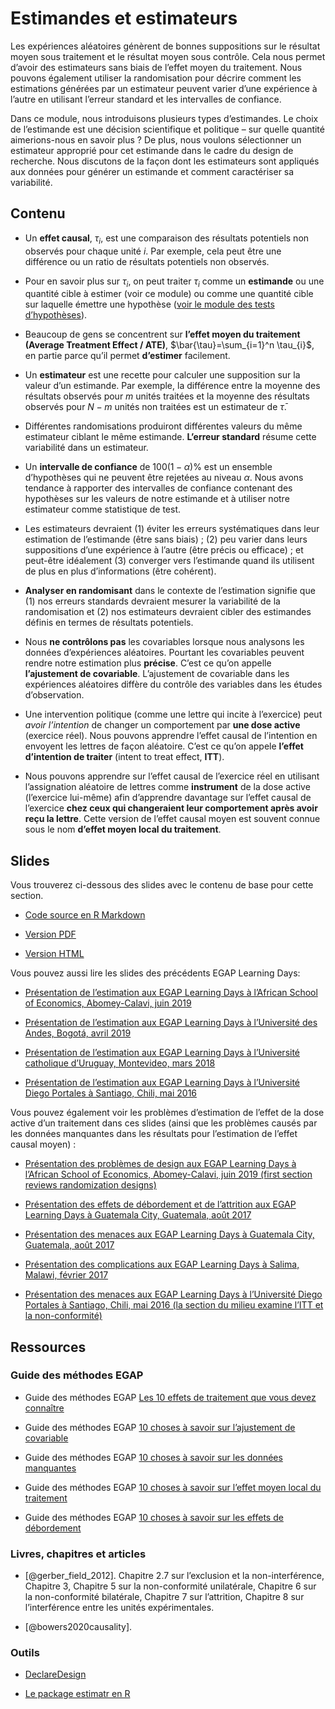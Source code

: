 # Estimandes et estimateurs {.tabset}

Les expériences aléatoires génèrent de bonnes suppositions sur le résultat moyen sous traitement et le résultat moyen sous contrôle. Cela nous permet d'avoir des estimateurs sans biais de l'effet moyen du traitement.  Nous pouvons également utiliser la randomisation pour décrire comment les estimations générées par un estimateur peuvent varier d'une expérience à l'autre en utilisant l'erreur standard et les intervalles de confiance.

Dans ce module, nous introduisons plusieurs types d'estimandes. Le choix de l'estimande est une décision scientifique et politique -- sur quelle quantité aimerions-nous en savoir plus ?  De plus, nous voulons sélectionner un estimateur approprié pour cet estimande dans le cadre du design de recherche. Nous discutons de la façon dont les estimateurs sont appliqués aux données pour générer un estimande et comment caractériser sa variabilité.


## Contenu

- Un **effet causal**, $\tau_i$, est une comparaison des résultats potentiels non observés pour chaque unité $i$.  Par exemple, cela peut être une différence ou un ratio de résultats potentiels non observés.  

- Pour en savoir plus sur $\tau_{i}$, on peut traiter $\tau_{i}$ comme un **estimande** ou une quantité cible à estimer (voir ce module)
ou comme une quantité cible sur laquelle émettre une hypothèse ([voir le module des tests d'hypothèses](hypothesis-testing.html)).

- Beaucoup de gens se concentrent sur **l'effet moyen du traitement (Average Treatment Effect / ATE)**, $\bar{\tau}=\sum_{i=1}^n
   \tau_{i}$, en partie parce qu'il permet **d'estimer** facilement.

- Un **estimateur** est une recette pour calculer une supposition sur la valeur d'un estimande. Par exemple, la différence entre la moyenne des résultats observés pour $m$ unités traitées et la moyenne des résultats observés pour $N-m$ unités non traitées est un estimateur de $\bar{\tau}$.

- Différentes randomisations produiront différentes valeurs du même estimateur ciblant le même estimande. **L'erreur standard** résume cette variabilité dans un estimateur.

- Un **intervalle de confiance** de $100(1-\alpha)$% est un ensemble d'hypothèses qui ne peuvent être rejetées au niveau $\alpha$. Nous avons tendance à rapporter des intervalles de confiance contenant des hypothèses sur les valeurs de notre estimande et à utiliser notre estimateur comme statistique de test.

- Les estimateurs devraient (1) éviter les erreurs systématiques dans leur estimation de l'estimande (être sans biais) ; (2) peu varier dans leurs suppositions d'une expérience à l'autre (être précis ou efficace) ; et peut-être idéalement (3) converger vers l'estimande quand ils utilisent de plus en plus d'informations (être cohérent).

 - **Analyser en randomisant** dans le contexte de l'estimation signifie que (1) nos erreurs standards devraient mesurer la variabilité de la randomisation et (2) nos estimateurs devraient cibler des estimandes définis en termes de résultats potentiels.

 - Nous **ne contrôlons pas** les covariables lorsque nous analysons les données d'expériences aléatoires. Pourtant les covariables peuvent rendre notre estimation plus **précise**. C'est ce qu'on appelle **l'ajustement de covariable**. L'ajustement de covariable dans les expériences aléatoires diffère du contrôle des variables dans les études d'observation.

 - Une intervention politique (comme une lettre qui incite à l'exercice) peut *avoir l'intention* de changer un comportement par **une dose active** (exercice réel). Nous pouvons apprendre l'effet causal de l'intention en envoyent les lettres de façon aléatoire. C'est ce qu'on appele **l'effet d'intention de traiter** (intent to treat effect, **ITT**).
 
 - Nous pouvons apprendre sur l'effet causal de l'exercice réel en utilisant l'assignation aléatoire de lettres comme **instrument** de la dose active (l'exercice lui-même) afin d'apprendre davantage sur l'effet causal de l'exercice **chez ceux qui changeraient leur comportement après avoir reçu la lettre**. Cette version de l'effet causal moyen est souvent connue sous le nom **d'effet moyen local du traitement**.


## Slides

Vous trouverez ci-dessous des slides avec le contenu de base pour cette section.

- [Code source en R Markdown](https://egap.github.io/learningdays-resources/Slides/estimation-slides.Rmd)

- [Version PDF](https://egap.github.io/learningdays-resources/Slides/estimation-slides.pdf)

- [Version HTML](https://egap.github.io/learningdays-resources/Slides/estimation-slides.html)

Vous pouvez aussi lire les slides des précédents EGAP Learning Days:

 - [Présentation de l'estimation aux EGAP Learning Days à l'African School of Economics, Abomey-Calavi, juin 2019](https://egap.github.io/learningdays-resources/Slides/Examples/estimation-benin.pdf)

 - [Présentation de l'estimation aux EGAP Learning Days à l'Université des Andes, Bogotá, avril 2019](https://egap.github.io/learningdays-resources/Slides/Examples/estimation-bogota.pdf)

 - [Présentation de l'estimation aux EGAP Learning Days à l'Université catholique d'Uruguay, Montevideo, mars 2018](https://egap.github.io/learningdays-resources/Slides/Examples/estimation-montevideo.pdf)

 - [Présentation de l'estimation aux EGAP Learning Days à l'Université Diego Portales à Santiago, Chili, mai 2016](https://egap.github.io/learningdays-resources/Slides/Examples/estimation-santiago.pdf)

Vous pouvez également voir les problèmes d'estimation de l'effet de la dose active d'un traitement dans ces slides (ainsi que les problèmes causés par les données manquantes dans les résultats pour l'estimation de l’effet causal moyen) :

- [Présentation des problèmes de design aux EGAP Learning Days à l'African School of Economics, Abomey-Calavi, juin 2019 (first section reviews randomization designs)](https://egap.github.io/learningdays-resources/Slides/Examples/threats-benin.pdf)

- [Présentation des effets de débordement et de l'attrition aux EGAP Learning Days à Guatemala City, Guatemala, août 2017](https://egap.github.io/learningdays-resources/Slides/Examples/spillovers_attrition-guatemala.pdf)

- [Présentation des menaces aux EGAP Learning Days à Guatemala City, Guatemala, août 2017](https://egap.github.io/learningdays-resources/Slides/Examples/threats-guatemala.pdf)

- [Présentation des complications aux EGAP Learning Days à Salima, Malawi, février 2017](https://egap.github.io/learningdays-resources/Slides/Examples/complications-malawi.pdf)

- [Présentation des menaces aux EGAP Learning Days à l'Université Diego Portales à Santiago, Chili, mai 2016 (la section du milieu examine l'ITT et la non-conformité)](https://egap.github.io/learningdays-resources/Slides/Examples/threats-santiago.pdf)


## Ressources

### Guide des méthodes EGAP

 - Guide des méthodes EGAP [Les 10 effets de traitement que vous devez connaître](https://egap.org/resource/10-types-of-treatment-effect-you-should-know-about/)

 - Guide des méthodes EGAP [10 choses à savoir sur l'ajustement de covariable](https://egap.org/resource/10-things-to-know-about-covariate-adjustment/)

 - Guide des méthodes EGAP [10 choses à savoir sur les données manquantes](https://egap.org/resource/10-things-to-know-about-missing-data/)

 - Guide des méthodes EGAP [10 choses à savoir sur l'effet moyen local du traitement](https://egap.org/resource/10-things-to-know-about-the-local-average-treatment-effect/)

 - Guide des méthodes EGAP [10 choses à savoir sur les effets de débordement](https://egap.org/resource/10-things-to-know-about-spillovers/)

### Livres, chapitres et articles

 - [@gerber_field_2012]. Chapitre 2.7 sur l'exclusion et la non-interférence, Chapitre 3, Chapitre 5 sur la non-conformité unilatérale, Chapitre 6 sur la non-conformité bilatérale, Chapitre 7 sur l'attrition, Chapitre 8 sur l'interférence entre les unités expérimentales.

 - [@bowers2020causality].


### Outils

- [DeclareDesign](https://declaredesign.org)

- [Le package estimatr en R](https://declaredesign.org/r/estimatr/)

